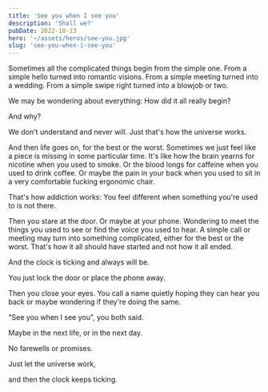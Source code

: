 ```yaml
---
title: 'See you when I see you'
description: 'Shall we?'
pubDate: 2022-10-13
hero: '~/assets/heros/see-you.jpg'
slug: 'see-you-when-i-see-you'
---
```


Sometimes all the complicated things begin from the simple one. From a simple hello turned into romantic visions. From a simple meeting turned into a wedding. From a simple swipe right turned into a blowjob or two.

We may be wondering about everything: How did it all really begin?

And why?

We don't understand and never will. Just that's how the universe works.

And then life goes on, for the best or the worst. Sometimes we just feel like a piece is missing in some particular time. It's like how the brain yearns for nicotine when you used to smoke. Or the blood longs for caffeine when you used to drink coffee. Or maybe the pain in your back when you used to sit in a very comfortable fucking ergonomic chair.

That's how addiction works: You feel different when something you're used to is not there.

Then you stare at the door. Or maybe at your phone. Wondering to meet the things you used to see or find the voice you used to hear. A simple call or meeting may turn into something complicated, either for the best or the worst. That's how it all should have started and not how it all ended.

And the clock is ticking and always will be.

You just lock the door or place the phone away.

Then you close your eyes. You call a name quietly hoping they can hear you back or maybe wondering if they're doing the same.

"See you when I see you", you both said.

Maybe in the next life, or in the next day.

No farewells or promises.

Just let the universe work,

and then the clock keeps ticking.

